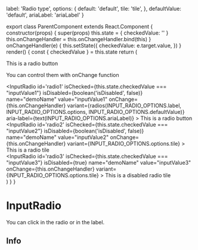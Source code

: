 

  label: 'Radio type',
  options: {
    default: 'default',
    tile: 'tile',
  },
  defaultValue: 'default',
  ariaLabel: 'ariaLabel'
}

export class ParentComponent extends React.Component {
  constructor(props) {
    super(props)
    this.state = { checkedValue: '' }
    this.onChangeHandler = this.onChangeHandler.bind(this)
  }
  onChangeHandler(e) {
      this.setState({
          checkedValue: e.target.value,
      })
  }
  render() {
      const { checkedValue } = this.state
      return (
          <div>
              <p>This is a radio button</p>
              <p>You can control them with onChange function </p>
              <InputRadio
                  id='radio1'
                  isChecked={this.state.checkedValue === "inputValue1"}
                  isDisabled={boolean('isDisabled', false)}
                  name="demoName"
                  value="inputValue1"
                  onChange={this.onChangeHandler}
                  variant={radios(INPUT_RADIO_OPTIONS.label, INPUT_RADIO_OPTIONS.options, INPUT_RADIO_OPTIONS.defaultValue)}
                  aria-label={text(INPUT_RADIO_OPTIONS.ariaLabel)}
              >
                  <span>This is a radio button</span>
              </InputRadio>
              <InputRadio
                  id='radio2'
                  isChecked={this.state.checkedValue === "inputValue2"}
                  isDisabled={boolean('isDisabled', false)}
                  name="demoName"
                  value="inputValue2"
                  onChange={this.onChangeHandler}
                  variant={INPUT_RADIO_OPTIONS.options.tile}
              >
                  <span>This is a radio tile</span>
              </InputRadio>
              <br />
              <InputRadio
                  id='radio3'
                  isChecked={this.state.checkedValue === "inputValue3"}
                  isDisabled={true}
                  name="demoName"
                  value="inputValue3"
                  onChange={this.onChangeHandler}
                  variant={INPUT_RADIO_OPTIONS.options.tile}
              >
                  <span>This is a disabled radio tile</span>
              </InputRadio>
          </div>
      )
    }
}

<Meta title="InputRadio" component={InputRadio} />

# InputRadio

You can click in the radio or in the label.

<Props of={InputRadio} />

## Info
<Preview>
  <Story name="InputRadio">
    <ParentComponent/>
  </Story>
</Preview>
